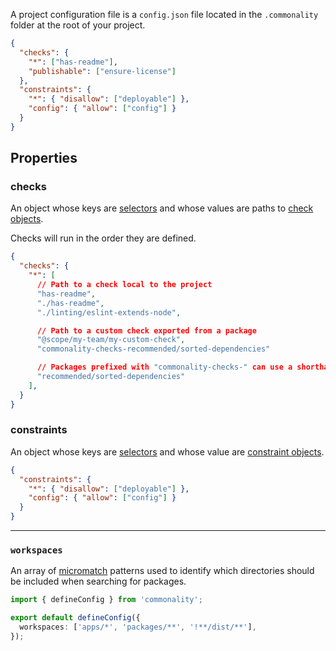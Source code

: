A project configuration file is a `config.json` file located in the `.commonality` folder at the root of your project.

```json .commonality/config.json
{
  "checks": {
    "*": ["has-readme"],
    "publishable": ["ensure-license"]
  },
  "constraints": {
    "*": { "disallow": ["deployable"] },
    "config": { "allow": ["config"] }
  }
}
```

## Properties

### checks

An object whose keys are [selectors](/selectors) and whose values are paths to [check objects](/reference/check-object).

<Info>Checks will run in the order they are defined.</Info>

```json .commonality/config.json
{
  "checks": {
    "*": [
      // Path to a check local to the project
      "has-readme",
      "./has-readme",
      "./linting/eslint-extends-node",

      // Path to a custom check exported from a package
      "@scope/my-team/my-custom-check",
      "commonality-checks-recommended/sorted-dependencies"

      // Packages prefixed with "commonality-checks-" can use a shorthand
      "recommended/sorted-dependencies"
    ],
  }
}
```

### constraints

An object whose keys are [selectors](/selectors) and whose value are [constraint objects](/reference/constraint-object).

```json .commonality/config.json
{
  "constraints": {
    "*": { "disallow": ["deployable"] },
    "config": { "allow": ["config"] }
  }
}
```

---

### `workspaces`

An array of [micromatch](https://github.com/micromatch/micromatch) patterns used to identify which directories should be included when searching for packages.

```ts commonality.config.ts
import { defineConfig } from 'commonality';

export default defineConfig({
  workspaces: ['apps/*', 'packages/**', '!**/dist/**'],
});
```
